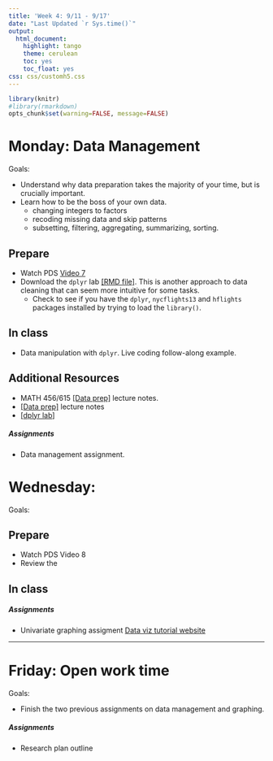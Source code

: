 ```yaml
---
title: 'Week 4: 9/11 - 9/17'
date: "Last Updated `r Sys.time()`"
output:
  html_document:
    highlight: tango
    theme: cerulean
    toc: yes
    toc_float: yes
css: css/customh5.css
---
```


```r
library(knitr)
#library(rmarkdown)
opts_chunk$set(warning=FALSE, message=FALSE) 
```


# Monday: Data Management
Goals: 

* Understand why data preparation takes the majority of your time, but is crucially important. 
* Learn how to be the boss of your own data. 
    - changing integers to factors
    - recoding missing data and skip patterns
    - subsetting, filtering, aggregating, summarizing, sorting. 


## Prepare 
* Watch PDS [Video 7](http://passiondrivenstatistics.com/2016/01/08/r-chapter-7/)
* Download the `dplyr` lab [[RMD file]](docs/dplyr.Rmd). This is another approach to data cleaning that can seem more intuitive for some tasks.
    - Check to see if you have the `dplyr`, `nycflights13` and `hflights` packages installed by trying to load the `library()`. 

## In class

* Data manipulation with `dplyr`. Live coding follow-along example. 

## Additional Resources
* MATH 456/615 [[Data prep]](https://norcalbiostat.github.io/MATH615/docs/lec02_data_prep.html) lecture notes.
* [[Data prep]](https://norcalbiostat.github.io/MATH615/docs/lec02_data_prep.html) lecture notes
* [[dplyr lab]](https://norcalbiostat.github.io/MATH130/materials/day78-data-manipulation.html)

##### Assignments
* Data management assignment.


# Wednesday:
Goals: 

## Prepare
* Watch PDS Video 8
* Review the 

## In class



##### Assignments
* Univariate graphing assigment
[Data viz tutorial website](https://norcalbiostat.github.io/MATH130/materials/day56-data-viz.html)

----

# Friday: Open work time
Goals: 

* Finish the two previous assignments on data management and graphing. 

##### Assignments
* Research plan outline


